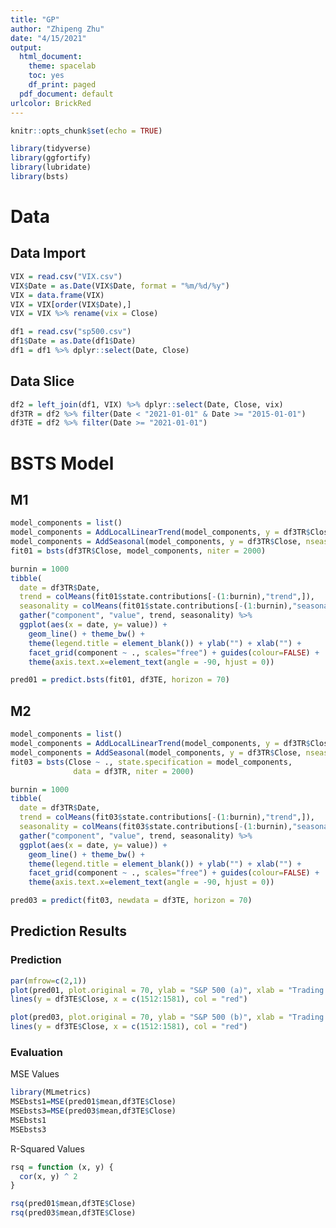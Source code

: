 ```yaml
---
title: "GP"
author: "Zhipeng Zhu"
date: "4/15/2021"
output:
  html_document:
    theme: spacelab
    toc: yes
    df_print: paged
  pdf_document: default
urlcolor: BrickRed
---
```


```r
knitr::opts_chunk$set(echo = TRUE)
```

```r
library(tidyverse)
library(ggfortify)
library(lubridate)
library(bsts)
```

# Data 
## Data Import
```r
VIX = read.csv("VIX.csv")
VIX$Date = as.Date(VIX$Date, format = "%m/%d/%y")
VIX = data.frame(VIX)
VIX = VIX[order(VIX$Date),]
VIX = VIX %>% rename(vix = Close)
```

```r
df1 = read.csv("sp500.csv")
df1$Date = as.Date(df1$Date)
df1 = df1 %>% dplyr::select(Date, Close)
```

## Data Slice
```r
df2 = left_join(df1, VIX) %>% dplyr::select(Date, Close, vix)
df3TR = df2 %>% filter(Date < "2021-01-01" & Date >= "2015-01-01")
df3TE = df2 %>% filter(Date >= "2021-01-01")
```

# BSTS Model
## M1
```r
model_components = list()
model_components = AddLocalLinearTrend(model_components, y = df3TR$Close)
model_components = AddSeasonal(model_components, y = df3TR$Close, nseasons  = 52)
fit01 = bsts(df3TR$Close, model_components, niter = 2000)
```

```r
burnin = 1000 
tibble(
  date = df3TR$Date,
  trend = colMeans(fit01$state.contributions[-(1:burnin),"trend",]),
  seasonality = colMeans(fit01$state.contributions[-(1:burnin),"seasonal.52.1",])) %>%
  gather("component", "value", trend, seasonality) %>%
  ggplot(aes(x = date, y= value)) + 
    geom_line() + theme_bw() + 
    theme(legend.title = element_blank()) + ylab("") + xlab("") +
    facet_grid(component ~ ., scales="free") + guides(colour=FALSE) +
    theme(axis.text.x=element_text(angle = -90, hjust = 0))
```

```r
pred01 = predict.bsts(fit01, df3TE, horizon = 70)
```

## M2
```r
model_components = list()
model_components = AddLocalLinearTrend(model_components, y = df3TR$Close)
model_components = AddSeasonal(model_components, y = df3TR$Close, nseasons  = 52)
fit03 = bsts(Close ~ ., state.specification = model_components, 
              data = df3TR, niter = 2000)
```

```r
burnin = 1000 
tibble(
  date = df3TR$Date,
  trend = colMeans(fit03$state.contributions[-(1:burnin),"trend",]),
  seasonality = colMeans(fit03$state.contributions[-(1:burnin),"seasonal.52.1",])) %>%
  gather("component", "value", trend, seasonality) %>%
  ggplot(aes(x = date, y= value)) + 
    geom_line() + theme_bw() + 
    theme(legend.title = element_blank()) + ylab("") + xlab("") +
    facet_grid(component ~ ., scales="free") + guides(colour=FALSE) +
    theme(axis.text.x=element_text(angle = -90, hjust = 0))
```

```r
pred03 = predict(fit03, newdata = df3TE, horizon = 70)
```

## Prediction Results
### Prediction
```r
par(mfrow=c(2,1))
plot(pred01, plot.original = 70, ylab = "S&P 500 (a)", xlab = "Trading Days")
lines(y = df3TE$Close, x = c(1512:1581), col = "red")

plot(pred03, plot.original = 70, ylab = "S&P 500 (b)", xlab = "Trading Days")
lines(y = df3TE$Close, x = c(1512:1581), col = "red")
```

### Evaluation

MSE Values
```r
library(MLmetrics)
MSEbsts1=MSE(pred01$mean,df3TE$Close)
MSEbsts3=MSE(pred03$mean,df3TE$Close)
MSEbsts1
MSEbsts3
```

R-Squared Values
```r
rsq = function (x, y) {
  cor(x, y) ^ 2
}

rsq(pred01$mean,df3TE$Close)
rsq(pred03$mean,df3TE$Close)
```
